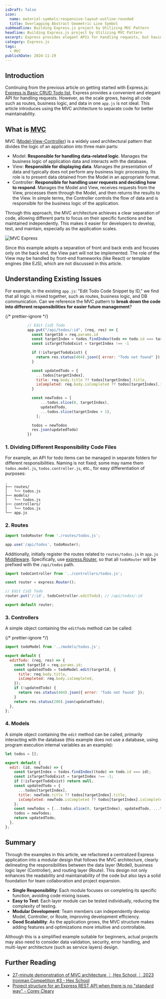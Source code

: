 ```yaml
---
isDraft: false
icon:
  name: material-symbols:responsive-layout-outline-rounded
  title: Overlapping Abstract Geometric Line Symbol
subHeadline: Building Express.js project by Utilizing MVC Pattern
headline: Building Express.js project by Utilizing MVC Pattern
excerpt: Express provides elegant APIs for handling requests, but having all code in one app.js is not ideal. Utilizing MVC architecture for better maintainability.
category: Express.js
tags:
  - MVC
publishDate: 2024-11-29
---
```


## Introduction

Continuing from the previous article on getting started with Express.js: [Express.js Basic CRUD Todo list](/en/post/expressjs-basic-crud-todolist/), Express provides a convenient and elegant API for handling requests. However, as the scale grows, having all code such as routes, business logic, and data in one `app.js` is not ideal. This article introduces using the MVC architecture to separate code for better maintainability.

## What is <abbr title="Model–view–controller">MVC</abbr>

MVC ([Model-View-Controller](https://en.wikipedia.org/wiki/Model%E2%80%93view%E2%80%93controller)) is a widely used architectural pattern that divides the logic of an application into three main parts:

- Model: **Responsible for handling data-related logic**. Manages the business logic of application data and interacts with the database.
- View: **Responsible for displaying data**. Manages the presentation of data and typically does not perform any business logic processing. Its role is to present data obtained from the Model in an appropriate format.
- Controller: **Responsible for handling user requests and deciding how to respond**. Manages the Model and View, receives requests from the View, processes them through the Model, and then returns the results to the View. In simple terms, the Controller controls the flow of data and is responsible for the business logic of the application.

Through this approach, the MVC architecture achieves a clear separation of code, allowing different parts to focus on their specific functions and be maintained independently. This makes it easier for developers to develop, test, and maintain, especially as the application scales.

![MVC Express](mvc_express.png 'MVC Express')

<Sidenote type="warning">
  Since this example adopts a separation of front and back ends and focuses only on the back end, the View part will not
  be implemented. The role of the View may be handled by front-end frameworks (like React) or template engines (like
  EJS), which are not discussed in this article.
</Sidenote>

## Understanding Existing Issues

For example, in the existing `app.js`: "Edit Todo Code Snippet by ID," we find that all logic is mixed together, such as routes, business logic, and DB communication. Can we reference the MVC pattern to **break down the code into different responsibilities for easier future management**?

{/* prettier-ignore */}
```js {"Route":2} {"Controller":3-9} {"Model":11-23} {"Controller":24-24}
          // Edit {id} Todo
          app.put("/api/todos/:id", (req, res) => {
            const targetId = req.params.id
            const targetIndex = todos.findIndex(todo => todo.id === targetId);
            const isTargetTodoExist = targetIndex !== -1

            if (!isTargetTodoExist) {
              return res.status(404).json({ error: "Todo not found" });
            }

            const updatedTodo = {
              ...todos[targetIndex],
              title: req.body.title ?? todos[targetIndex].title,
              isCompleted: req.body.isCompleted ?? todos[targetIndex].isCompleted
            }

            const newTodos = [
                ...todos.slice(0, targetIndex),
                updatedTodo,
                ...todos.slice(targetIndex + 1),
              ];

            todos = newTodos
            res.json(updatedTodo)
          })
```

### 1. Dividing Different Responsibility Code Files

For example, an API for todo items can be managed in separate folders for different responsibilities. Naming is not fixed; some may name them `todos.model.js`, `todos.controller.js`, etc., for easy differentiation of purposes:

```
.
├── routes/
│   └── todos.js
├── models/
│   └── todos.js
├── controllers/
│   └── todos.js
└── app.js
```

### 2. Routes

```js title="app.js"
import todoRouter from './routes/todos.js';

app.use('/api/todos', todoRouter);
```

Additionally, initially register the routes related to `routes/todos.js` in `app.js` [Middleware](https://expressjs.com/en/guide/using-middleware.html). Specifically, use [express.Router](http://expressjs.com/en/guide/routing.html#express-router), so that all `todoRouter` will be prefixed with the `/api/todos` path.

```js title="routes/todos.js"
import todoController from '../controllers/todos.js';

const router = express.Router();

// Edit {id} Todo
router.put('/:id', todoController.editTodo); // /api/todos/:id

export default router;
```

### 3. Controllers

A simple object containing the `editTodo` method can be called:

{/* prettier-ignore */}
```js title="controllers/todos.js"
import todoModel from '../models/todos.js';

export default {
  editTodo: (req, res) => {
    const targetId = req.params.id;
    const updatedTodo = todoModel.edit(targetId, {
      title: req.body.title,
      isCompleted: req.body.isCompleted,
    });
    if (!updatedTodo) {
      return res.status(404).json({ error: 'Todo not found' });
    }
    return res.status(200).json(updatedTodo);
  },
};
```

### 4. Models

A simple object containing the `edit` method can be called, primarily interacting with the database (this example does not use a database, using program execution internal variables as an example):

```js title="models/todos.js"
let todos = [];

export default {
  edit: (id, newTodo) => {
    const targetIndex = todos.findIndex((todo) => todo.id === id);
    const isTargetTodoExist = targetIndex !== -1;
    if (!isTargetTodoExist) return null;
    const updatedTodo = {
      ...todos[targetIndex],
      title: newTodo.title ?? todos[targetIndex].title,
      isCompleted: newTodo.isCompleted ?? todos[targetIndex].isCompleted,
    };
    const newTodos = [...todos.slice(0, targetIndex), updatedTodo, ...todos.slice(targetIndex + 1)];
    todos = newTodos;
    return updatedTodo;
  },
};
```

## Summary

Through the examples in this article, we refactored a centralized Express application into a modular design that follows the MVC architecture, clearly delineating the responsibilities between the data layer (Model), business logic layer (Controller), and routing layer (Route). This design not only enhances the readability and maintainability of the code but also lays a solid foundation for team collaboration and project expansion.

- **Single Responsibility**: Each module focuses on completing its specific function, avoiding code mixing issues.
- **Easy to Test**: Each layer module can be tested individually, reducing the complexity of testing.
- **Modular Development**: Team members can independently develop Model, Controller, or Route, improving development efficiency.
- **Good Scalability**: As the application grows, the MVC structure makes adding features and optimizations more intuitive and controllable.

Although this is a simplified example suitable for beginners, actual projects may also need to consider data validation, security, error handling, and multi-layer architecture (such as service layers) design.

## Further Reading

- [27-minute demonstration of MVC architecture ｜ Hex School ｜ 2023 Ironman Competition #3 - Hex School](https://www.youtube.com/watch?v=kgcoikKc-74)
- [Project structure for an Express REST API when there is no "standard way" - Corey Cleary](https://www.coreycleary.me/project-structure-for-an-express-rest-api-when-there-is-no-standard-way)
